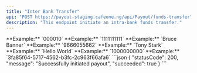 ```yaml
---
title: "Inter Bank Transfer"
api: "POST https://payout-staging.cafeone.ng/api/Payout/funds-transfer"
description: "This endpoint initiate an intra-bank funds transfer."
---
```


<ParamField body="destinationBankCode" type="string" required>
	**Example:** `000010`
</ParamField>
<ParamField body="destinationAccountNumber" type="string" required>
	**Example:** `1111111111`
</ParamField>
<ParamField body="destinationAccountName" type="string" required>
	**Example:** `Bruce Banner`
</ParamField>
<ParamField body="sourceAccountNumber" type="string" required>
	**Example:** `9666055662`
</ParamField>
<ParamField body="sourceAccountName" type="string" required>
	**Example:** `Tony Stark`
</ParamField>
<ParamField body="remarks" type="string" required>
	**Example:** `Hello World`
</ParamField>
<ParamField body="amount" type="integer" required>
	**Example:** `1000000000`
</ParamField>
<ParamField body="currencyId" type="string" required>
	**Example:** `3fa85f64-5717-4562-b3fc-2c963f66afa6`
</ParamField>

<ResponseExample>
  ```json
  {
    "statusCode": 200,
    "message": "Successfully initiated payout",
    "succeeded": true
  }
```
</ResponseExample>
